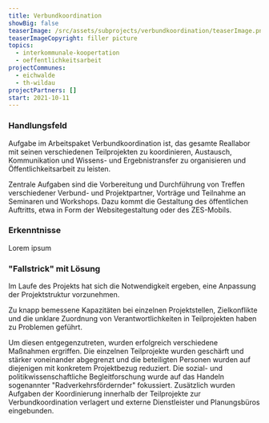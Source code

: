 ```yaml
---
title: Verbundkoordination
showBig: false
teaserImage: /src/assets/subprojects/verbundkoordination/teaserImage.png
teaserImageCopyright: filler picture
topics:
  - interkommunale-koopertation
  - oeffentlichkeitsarbeit
projectCommunes:
  - eichwalde
  - th-wildau
projectPartners: []
start: 2021-10-11
---
```


### **Handlungsfeld**

Aufgabe im Arbeitspaket Verbundkoordination ist, das gesamte Reallabor mit seinen verschiedenen Teilprojekten zu koordinieren, Austausch, Kommunikation und Wissens- und Ergebnistransfer zu organisieren und Öffentlichkeitsarbeit zu leisten.

Zentrale Aufgaben sind die Vorbereitung und Durchführung von Treffen verschiedener Verbund- und Projektpartner, Vorträge und Teilnahme an Seminaren und Workshops. Dazu kommt die Gestaltung des öffentlichen Auftritts, etwa in Form der Websitegestaltung oder des ZES-Mobils.

### Erkenntnisse

Lorem ipsum&#x20;

### **"Fallstrick" mit Lösung**

Im Laufe des Projekts hat sich die Notwendigkeit ergeben, eine Anpassung der Projektstruktur vorzunehmen.

Zu knapp bemessene Kapazitäten bei einzelnen Projektstellen, Zielkonflikte und die unklare Zuordnung von Verantwortlichkeiten in Teilprojekten haben zu Problemen geführt.

Um diesen entgegenzutreten, wurden erfolgreich verschiedene Maßnahmen ergriffen. Die einzelnen Teilprojekte wurden geschärft und stärker voneinander abgegrenzt und die beteiligten Personen wurden auf diejenigen mit konkretem Projektbezug reduziert. Die sozial- und politikwissenschaftliche Begleitforschung wurde auf das Handeln sogenannter "Radverkehrsfördernder" fokussiert. Zusätzlich wurden Aufgaben der Koordinierung innerhalb der Teilprojekte zur Verbundkoordination verlagert und externe Dienstleister und Planungsbüros eingebunden.
